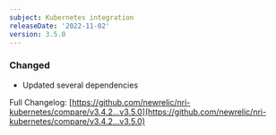 ```yaml
---
subject: Kubernetes integration
releaseDate: '2022-11-02'
version: 3.5.0
---
```


### Changed

* Updated several dependencies

Full Changelog: [https://github.com/newrelic/nri-kubernetes/compare/v3.4.2...v3.5.0](https://github.com/newrelic/nri-kubernetes/compare/v3.4.2...v3.5.0)
